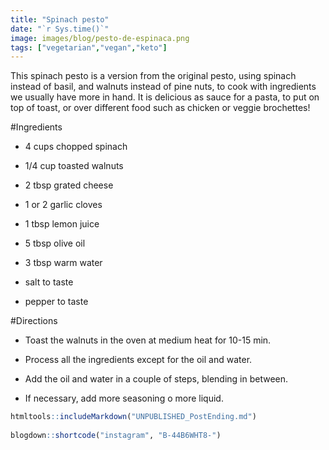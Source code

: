```yaml
---
title: "Spinach pesto"
date: "`r Sys.time()`"
image: images/blog/pesto-de-espinaca.png
tags: ["vegetarian","vegan","keto"]
---
```


This spinach pesto is a version from the original pesto, using spinach instead of basil, and walnuts instead of pine nuts, to cook with ingredients we usually have more in hand. It is delicious as sauce for a pasta, to put on top of toast, or over different food such as chicken or veggie brochettes!


#Ingredients

- 4 cups chopped spinach

- 1/4 cup toasted walnuts

- 2 tbsp grated cheese

- 1 or 2 garlic cloves

- 1 tbsp lemon juice

- 5 tbsp olive oil

- 3 tbsp warm water

- salt to taste

- pepper to taste


#Directions

- Toast the walnuts in the oven at medium heat for 10-15 min.

- Process all the ingredients except for the oil and water.

- Add the oil and water in a couple of steps, blending in between.

- If necessary, add more seasoning o more liquid.



```r
htmltools::includeMarkdown("UNPUBLISHED_PostEnding.md")
 
blogdown::shortcode("instagram", "B-44B6WHT8-")
```
